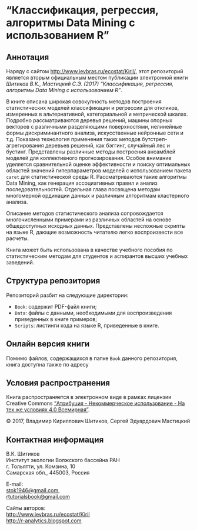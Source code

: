 # "Классификация, регрессия, алгоритмы Data Mining с использованием R"

## Аннотация

Наряду с сайтом [http://www.ievbras.ru/ecostat/Kiril/](http://www.ievbras.ru/ecostat/Kiril/Article/A44/DM.htm), этот репозиторий является вторым официальным местом публикации электронной книги _Шитиков В.К., Мастицкий С.Э. (2017) "Классификация, регрессия, алгоритмы Data Mining с использованием R"_.

В книге описана широкая совокупность методов построения статистических моделей классификации и регрессии для откликов, измеренных в альтернативной, категориальной и метрической шкалах. Подробно рассматриваются деревья решений, машины опорных векторов с различными разделяющими поверхностями, нелинейные формы дискриминантного анализа, искусственные нейронные сети и т.д. Показана технология применения таких методов бутстреп-агрегирования деревьев решений, как бэггинг, случайный лес и бустинг. Представлены различные методы построения ансамблей моделей для коллективного прогнозирования. Особое внимание уделяется сравнительной оценке эффективности и поиску оптимальных областей значений гиперпараметров моделей с использованием пакета `caret` для статистической среды R. Рассматриваются такие алгоритмы Data Mining, как генерация ассоциативных правил и анализ последовательностей. Отдельная глава посвящена методам многомерной ординации данных и различным алгоритмам кластерного анализа.

Описание методов статистического анализа сопровождается многочисленными примерами из различных областей на основе общедоступных исходных данных. Представлены несложные скрипты на языке R, дающие возможность читателю легко воспроизвести все расчеты.

Книга может быть использована в качестве учебного пособия по статистическим методам для студентов и аспирантов высших учебных заведений.

## Структура репозитория

Репозиторий разбит на следующие директории:

* `Book`: содержит PDF-файл книги;
* `Data`: файлы с данными, необходимыми для воспроизведения приведенных в книге примеров;
* `Scripts`: листинги кода на языке R, приведенные в книге.

## Онлайн версия книги

Помимо файлов, содержащихся в папке `Book` данного репозитория, книга доступна также по адресу   

## Условия распространения

Книга распространяется в электронном виде в рамках лицензии Creative Commons ["Атрибуция - Некоммерческое использование - На тех же условиях 4.0 Всемирная"](https://creativecommons.org/licenses/by-nc-sa/4.0/deed.ru).

© 2017, Владимир Кириллович Шитиков, Сергей Эдуардович Мастицкий

## Контактная информация

В.К. Шитиков  
Институт экологии Волжского бассейна РАН  
г. Тольятти, ул. Комзина, 10  
Самарская обл., 445003, Россия  

E-mail:  
<stok1946@gmail.com>,  
<rtutorialsbook@gmail.com>

Сайты авторов:  
<http://www.ievbras.ru/ecostat/Kiril>  
<http://r-analytics.blogspot.com>
